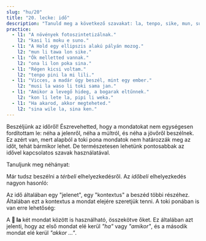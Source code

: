 ```yaml
---
slug: "hu/20"
title: "20. lecke: idő"
description: "Tanuld meg a következő szavakat: la, tenpo, sike, mun, suno, sin, poka!"
practice:
  - l1: "A növények fotoszintetizálnak."
    l2: "kasi li moku e suno."
  - l1: "A Hold egy ellipszis alakú pályán mozog."
    l2: "mun li tawa lon sike."
  - l1: "Ők melletted vannak."
    l2: "ona li lon poka sina."
  - l1: "Régen kicsi voltam."
    l2: "tenpo pini la mi lili."
  - l1: "Vicces, a madár úgy beszél, mint egy ember."
    l2: "musi la waso li toki sama jan."
  - l1: "Amikor a levegő hideg, a bogarak eltűnnek."
    l2: "kon li lete la, pipi li weka."
  - l1: "Ha akarod, akkor megteheted."
    l2: "sina wile la, sina ken."
---
```



Beszéljünk az időről! Észrevehetted, hogy a mondatokat nem egységesen fordítottam le: néha a jelenről, néha a múltról, és néha a jövőről beszélnek. Ez azért van, mert alapból a toki pona mondatok nem határozzák meg az időt, tehát bármikor lehet. De természetesen lehetünk pontosabbak az idővel kapcsolatos szavak használatával.

Tanuljunk meg néhányat:

<List>
  <Word sl="tenpo" m="idő, pillanat, szituáció" />
  <Word sl="sike" m="kerek, ismétlődő, évente; kör, golyó, labda" />
  <Word sl="mun" m="hold, égitest" />
  <Word sl="suno" m="napfény, Nap; fényes, világos" />
  <Word sl="sin" m="új, friss; újra, megint" />
  <Word sl="poka" m="közelség, valaminek az oldala; közeli" />
</List>

Már tudsz beszélni a *térbeli* elhelyezkedésről. Az *időbeli* elhelyezkedés nagyon hasonló:

<List>
  <Word sl="lon tenpo kama" m="a jövő időben, a jövőben" />
  <Word sl="lon tenpo pini" m="a befejezett/elmúlt időben, a múltban" />
  <Word sl="lon tenpo ni" m="ebben az időben" />
  <Sentence sl="soweli lili mi o kama suli lon tenpo kama!" m="Hadd nőjön később nagyra az én kicsi macskám!" />
  <Sentence sl="ma Loma li ma suli lon tenpo weka." m="Róma egy nagy birodalom volt régen." />
</List>

Az idő általában egy "jelenet", egy "kontextus" a beszéd többi részéhez. Általában ezt a kontextus a mondat elejére szeretjük tenni. A toki ponában is van erre lehetőség:

<List>
  <Word sl="la" m="valaminek, valakinek, apropó ..., amikor ..., ha ... " />
  <Word sl="ken la" m="lehet ..., talán ..." />
  <Word sl="open la" m="kezdésként ..." />
  <Word sl="lipu la" m="a könyvnek ..." />
  <Word sl="tenpo la" m="néha ..." />
  <Word sl="tenpo pini la" m="a múltban ..." />
  <Word sl="tenpo suno kama la" m="holnap ..." />
  <Sentence sl="sin la mi wile toki e ni:" m="Mégegyszer el akarom mondani ..." />
  <Sentence sl="mi pali e ni lon tenpo kama poka." m="Dolgozni fogok ezen mindjárt." />
</List>

A **󱤡 la** két mondat között is használható, összekötve őket. Ez általában azt jelenti, hogy az első mondat elé kerül *"ha"* vagy *"amikor"*, és a második mondat elé kerül *"akkor ..."*.

<List>
  <Word sl="suno li pini." m="Lemegy a nap." />
  <Word sl="mi lape." m="Alszok." />
  <Sentence sl="suno li pini la, mi lape." m="Amikor lemegy a nap, akkor alszok." />
</List>

<Practice exercises={frontmatter.practice} />
